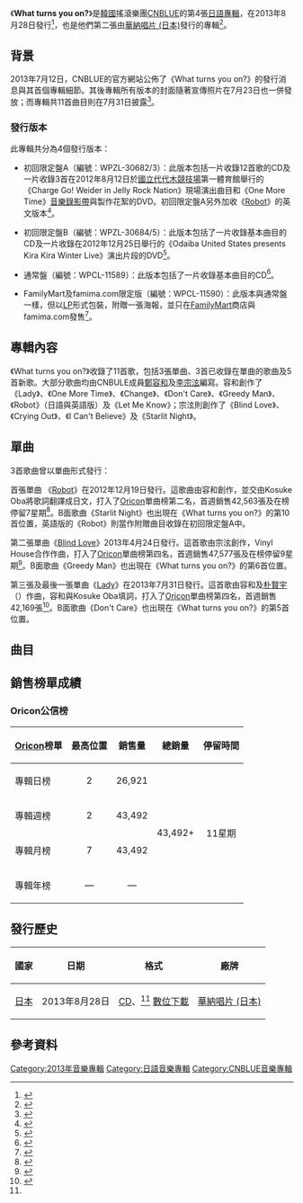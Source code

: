 {{Infobox album <!-- See Wikipedia:WikiProject Albums -->
| Name        = What Turns You On?
| Type        = 錄音室專輯
| Artist      = [[CNBLUE|CNBLUE]]
| Cover       = CNBLUE What Turns You On.jpg
| Border      = 
| Caption     = 通常盤封面
| Released    = {{Start date|2013|8|28}}
| Recorded    = 2012年－2013年
| Genre       = [[日語流行音樂|日語流行音樂]]
| Length      = 40:21
| Label       = [[日本華納音樂|華納唱片 (日本)]]
| Language    = [[日語|日語]]、[[英語|英語]]
| Producer    = 
| Chronology  = 
| Last album  = [[Re:BLUE|Re:BLUE]]<br>（2013年）
| This album  = '''What turns you on?'''<br>（2013年）
| Next album  = [[Japan_Best_Album_'Present'|Japan Best Album 'Present']]<br>（2013年）
| Misc        = {{singles
  | Promo          = yes
  | Name           = What Turns You On?
  | Type           = studio
  | Single 1       = [[Robot_(CNBLUE單曲)|Robot]]
  | Single 1 date  = {{Start date|2012|12|19}}
  | Single 2       = [[Blind_Love_(CNBLUE單曲)|Blind Love]]
  | Single 2 date  = {{Start date|2013|4|21}}
  | Single 3       = [[Lady_(CNBLUE單曲)|Lady]]
  | Single 3 date  = {{Start date|2013|7|31}}
  }}
}}

《'''What turns you on?'''》是[[韓國|韓國]]搖滾樂團[[CNBLUE|CNBLUE]]的第4張[[日語|日語]][[專輯|專輯]]，在2013年8月28日發行<ref name=release>{{cite web|url=http://www.oricon.co.jp/prof/artist/488826/products/music/1036453/1/|title=「Ｗｈａｔ　ｔｕｒｎｓ　ｙｏｕ　ｏｎ？」 ＣＮＢＬＵＥ / オリコン芸能人事典-ORICON STYLE|date=|work=|publisher=[[Oricon|Oricon]]|accessdate=2013-08-09|language=ja|archive-date=2014-03-04|archive-url=https://web.archive.org/web/20140304061758/http://www.oricon.co.jp/prof/artist/488826/products/music/1036453/1/}}</ref>，也是他們第二張由[[華納音樂集團|華納唱片 (日本)]]發行的專輯<ref>{{cite web|url=http://wmg.jp/artist/cnblue/news_49895.html|title=JAPAN MAJOR 2nd ALBUM発売決定！！|date=2013-07-12|work=|publisher=[[Warner_Music_Group|Warner Music Group]]|accessdate=2013-08-09|language=ja|archive-url=https://web.archive.org/web/20130715140537/http://wmg.jp/artist/cnblue/news_49895.html|archive-date=2013-07-15|dead-url=yes}}</ref>。

==背景==
2013年7月12日，CNBLUE的官方網站公佈了《What turns you on?》的發行消息與其首個專輯細節。其後專輯所有版本的封面隨著宣傳照片在7月23日也一併發放；而專輯共11首曲目則在7月31日披露<ref>{{cite web|url=http://natalie.mu/music/news/96236|title=CNBLUE、シングルに続いてロックなニューアルバム発表|date=2013-07-31|work=|publisher=[[Natalie_(website)|Natalie.mu]]|accessdate=2013-08-09|language=ja|archive-date=2016-03-04|archive-url=https://web.archive.org/web/20160304043242/http://natalie.mu/music/news/96236}}</ref>。

===發行版本===
此專輯共分為4個發行版本：

*初回限定盤A（編號：WPZL-30682/3）：此版本包括一片收錄12首歌的CD及一片收錄3首在2012年8月12日於[[國立代代木競技場|國立代代木競技場]]第一體育館舉行的《Charge Go! Weider in Jelly Rock Nation》現場演出曲目和《One More Time》[[音樂錄影帶|音樂錄影帶]]與製作花絮的DVD。初回限定盤A另外加收《[[Robot_(CNBLUE單曲)|Robot]]》的英文版本<ref>{{cite web|url=http://wmg.jp/artist/cnblue/WPZL000030682.html|title=CNBLUE 「What turns you on？（初回限定盤A）」 / Warner Music Japan|date=|work=|publisher=[[Warner_Music_Group|Warner Music Group]]|accessdate=2013-08-09|language=ja|archive-url=https://web.archive.org/web/20130915125911/http://wmg.jp/artist/cnblue/WPZL000030682.html|archive-date=2013-09-15|dead-url=yes}}</ref>。

*初回限定盤B（編號：WPZL-30684/5）：此版本包括了一片收錄基本曲目的CD及一片收錄在2012年12月25日舉行的《Odaiba United States presents Kira Kira Winter Live》演出片段的DVD<ref>{{cite web|url=http://wmg.jp/artist/cnblue/WPZL000030684.html|title=CNBLUE 「What turns you on？（初回限定盤B）」 / Warner Music Japan|date=|work=|publisher=[[Warner_Music_Group|Warner Music Group]]|accessdate=2013-08-09|language=ja|archive-url=https://web.archive.org/web/20130915144516/http://wmg.jp/artist/cnblue/WPZL000030684.html|archive-date=2013-09-15|dead-url=yes}}</ref>。

*通常盤（編號：WPCL-11589）：此版本包括了一片收錄基本曲目的CD<ref>{{cite web|url=http://wmg.jp/artist/cnblue/WPCL000011589.html|title=CNBLUE 「What turns you on？（通常盤）」 / Warner Music Japan|date=|work=|publisher=[[Warner_Music_Group|Warner Music Group]]|accessdate=2013-08-09|language=ja|archive-url=https://web.archive.org/web/20130915124507/http://wmg.jp/artist/cnblue/WPCL000011589.html|archive-date=2013-09-15|dead-url=yes}}</ref>。

*FamilyMart及famima.com限定版（編號：WPCL-11590）：此版本與通常盤一樣，但以[[LP|LP]]形式包裝，附贈一張海報，並只在[[FamilyMart|FamilyMart]]商店與famima.com發售<ref>{{cite web|url=http://www.famima.com/shop/g/g9190000046852/|title=ＣＮＢＬＵＥ／Ｗｈａｔ　ｔｕｒｎｓ　ｙｏｕ　ｏｎ？【ファミリーマート＆ｆａｍｉｍａ．ｃｏｍ盤】: CD・DVD・ゲーム - famima.com|date=|work=|publisher=famima.com|accessdate=2013-08-09|language=ja|archive-url=https://web.archive.org/web/20130718164132/http://www.famima.com/shop/g/g9190000046852/|archive-date=2013-07-18|dead-url=yes}}</ref>。

==專輯內容==
《What turns you on?》收錄了11首歌，包括3張單曲、3首已收錄在單曲的歌曲及5首新歌。大部分歌曲均由CNBULE成員[[鄭容和|鄭容和]]及[[李宗泫|李宗泫]]編寫。容和創作了《Lady》、《One More Time》、《Change》、《Don't Care》、《Greedy Man》、《Robot》（日語與英語版）及《Let Me Know》；宗泫則創作了《Blind Love》、《Crying Out》、《I Can't Believe》及《Starlit Night》。

==單曲==
3首歌曲曾以單曲形式發行：

首張單曲 《[[Robot_(CNBLUE單曲)|Robot]]》在2012年12月19日發行。這歌曲由容和創作，並交由Kosuke Oba將歌詞翻譯成日文，打入了[[Oricon|Oricon]]單曲榜第二名，首週銷售42,563張及在榜停留7星期<ref name=robot>{{cite web|url=http://www.oricon.co.jp/prof/artist/488826/products/music/994847/1/|title=「Ｒｏｂｏｔ」 ＣＮＢＬＵＥ / オリコン芸能人事典-ORICON STYLE|date=|work=|publisher=[[Oricon|Oricon]]|accessdate=2013-08-09|language=ja|archive-date=2013-04-30|archive-url=https://web.archive.org/web/20130430063314/http://www.oricon.co.jp/prof/artist/488826/products/music/994847/1/|dead-url=no}}</ref>。B面歌曲《Starlit Night》也出現在《What turns you on?》的第10首位置，英語版的《Robot》則當作附贈曲目收錄在初回限定盤A中。

第二張單曲《[[Blind_Love_(CNBLUE單曲)|Blind Love]]》2013年4月24日發行。這首歌由宗泫創作，Vinyl House合作作曲，打入了[[Oricon|Oricon]]單曲榜第四名，首週銷售47,577張及在榜停留9星期<ref name=blindlove>{{cite web|url=http://www.oricon.co.jp/prof/artist/488826/products/music/1015520/1/|title=「Ｂｌｉｎｄ　Ｌｏｖｅ」 ＣＮＢＬＵＥ / オリコン芸能人事典-ORICON STYLE|date=|work=|publisher=[[Oricon|Oricon]]|accessdate=2013-08-09|language=ja|archive-date=2013-12-31|archive-url=https://web.archive.org/web/20131231150357/http://www.oricon.co.jp/prof/artist/488826/products/music/1015520/1/|dead-url=no}}</ref>。B面歌曲《Greedy Man》也出現在《What turns you on?》的第6首位置。

第三張及最後一張單曲《[[Lady_(CNBLUE單曲)|Lady]]》在2013年7月31日發行。這首歌由容和及[[朴賢宇|朴賢宇]]（{{lang|ko|박현우}}）作曲，容和與Kosuke Oba填詞，打入了[[Oricon|Oricon]]單曲榜第四名，首週銷售42,169張<ref name=lady>{{cite web|url=http://www.oricon.co.jp/prof/artist/488826/products/music/1031828/1/|title=「Ｌａｄｙ」 ＣＮＢＬＵＥ / オリコン芸能人事典-ORICON STYLE|date=|work=|publisher=[[Oricon|Oricon]]|accessdate=2013-08-09|language=ja|archive-date=2013-12-31|archive-url=https://web.archive.org/web/20131231114625/http://www.oricon.co.jp/prof/artist/488826/products/music/1031828/1/|dead-url=no}}</ref>。B面歌曲《Don't Care》也出現在《What turns you on?》的第5首位置。

==曲目==
{{tracklist
| collapsed       = no
| headline        = 基本曲目<ref name=tracklist>{{cite web|url=http://www.amazon.co.jp/What-turns-you-%E9%80%9A%E5%B8%B8%E7%9B%A4-CNBLUE/dp/B00DW2VARU/ref=ntt_mus_ep_dpi_3|title=Amazon.co.jp： What turns you on?(通常盤): 音楽|date=|work=|publisher=[[Amazon.com|Amazon Japan]]|accessdate=2013-08-09|language=ja}}</ref>
| total_length    = 40:21

| title1          = [[Lady_(CNBLUE單曲)|Lady]]
| music1          = [[鄭容和|鄭容和]]<br>[[朴賢宇|朴賢宇]]（{{lang|ko|박현우}}）
| lyrics1         = 鄭容和<br>[[Kosuke_Oba|Kosuke Oba]]
| arranger1       = [[Vinyl_House|Vinyl House]]
| producer1       = Vinyl House<br>[[金在陽|金在陽]]（{{lang|ko|김재양}}）
| length1         = 3:21

| title2          = One More Time
| music2          = 鄭容和<br>Ryo
| lyrics2         = 鄭容和<br>Kosuke Oba
| arranger2       = Ryo<br>Vinyl House
| producer2       = Ryo<br>Vinyl House
| length2         = 3:12

| title3          = Change
| music3          = 鄭容和<br>Ryo<br>Vinyl House
| lyrics3         = 鄭容和
| arranger3       = Vinyl House
| producer3       = Ryo<br>Vinyl House
| length3         = 3:16

| title4          = [[Blind_Love_(CNBLUE單曲)|Blind Love]]
| music4          = [[李宗泫|李宗泫]]<br>Vinyl House
| lyrics4         = 李宗泫
| arranger4       = {{link-ja|鈴木秀行|鈴木Daichi秀行|鈴木Daichi秀行}}<br>Kosuke Oba<br>Vinyl House<br>李宗泫
| producer4       = Kosuke Oba<br>Vinyl House
| length4         = 4:04

| title5          = Don't Care
| music5          = 鄭容和
| lyrics5         = 鄭容和
| arranger5       = 鄭容和<br>Ryo
| producer5       = Ryo
| length5         = 3:27

| title6          = Greedy Man
| music6          = 鄭容和<br>金在陽
| lyrics6         = 鄭容和
| arranger6       = 鈴木Daichi秀行<br>金在陽<br>鄭容和
| producer6       = Kosuke Oba<br>金在陽<br>[[申民奎|申民奎]]（{{lang|ko|신민규}}）<br>Vinyl House
| length6         = 3:27

| title7          = [[Robot_(CNBLUE單曲)|Robot]]
| music7          = 鄭容和
| lyrics7         = 鄭容和<br>Kosuke Oba<small>（日語翻譯）</small>
| arranger7       = 鈴木Daichi秀行
| producer7       = Kosuke Oba
| length7         = 3:19

| title8          = Crying Out
| music8          = 李宗泫<br>Ryo
| lyrics8         = 李宗泫
| arranger8       = Ryo
| producer8       = Ryo
| length8         = 3:47

| title9          = I Can't Believe
| music9          = 李宗泫<br>金在陽
| lyrics9         = 李宗泫
| arranger9       = 金在陽
| producer9       = 金在陽
| length9         = 3:22

| title10         = Starlit Night
| music10         = 李宗泫
| lyrics10        = 李宗泫
| arranger10      = 鈴木Daichi秀行
| producer10      = Kosuke Oba
| length10        = 5:30

| title11         = Let Me Know
| music11         = 鄭容和<br>Ryo<br>Vinyl House
| lyrics11        = 鄭容和
| arranger11      = Vinyl House
| producer11      = Ryo<br>Vinyl House
| length11        = 3:37
}}
{{tracklist
| collapsed       = yes
| headline        = 初回限定盤A附贈曲目：<ref name=limitedA>{{cite web|url=http://www.amazon.co.jp/What-turns-you-%E5%88%9D%E5%9B%9E%E9%99%90%E5%AE%9A%E7%9B%A4A-CNBLUE/dp/B00DW2LV1A/ref=pd_sim_m_3|title=Amazon.co.jp： What turns you on?(初回限定盤A): 音楽|date=|work=|publisher=[[Amazon.com|Amazon Japan]]|accessdate=2013-08-09|language=ja}}</ref>
| total_length    = 43:37

| title12         = [[Robot_(CNBLUE單曲)|Robot]]
| note12          = 英語版
| music12         = 鄭容和
| lyrics12        = 鄭容和
| arranger12      = 鈴木Daichi秀行
| producer12      = Kosuke Oba
| length12        = 3:17

}}
{{tracklist
| collapsed       = yes
| headline        = DVD <small>（初回限定盤A）：[[a-nation|a-nation]] musicweek Charge Go! Weider in Jelly Rock Nation @ [[國立代代木競技場|Yoyogi National Stadium]] First Gymnasium 2012.8.12</small><ref name=limitedA />
| total_length    = 
| title1          = Hey You
| note1           = 
| title2          = Kimio
| note2           = 
| title3          = [[In_My_Head_(CNBLUE單曲)|In My Head]]
| note3           = 
| title4          = One More Time
| note4           = [[音樂錄影帶|音樂錄影帶]]
| title5          = One More Time
| note5           = 音樂錄影帶 - Special feature
}}
{{tracklist
| collapsed       = yes
| headline        = DVD <small>（初回限定盤B）：Odaiba United States presents Kira Kira Winter Live 2012.12.25</small><ref name=limitedB>{{cite web|url=http://www.amazon.co.jp/What-turns-you-%E5%88%9D%E5%9B%9E%E9%99%90%E5%AE%9A%E7%9B%A4B-CNBLUE/dp/B00DW2S7IA/ref=pd_sim_m_3|title=Amazon.co.jp： What turns you on?(初回限定盤B): 音楽|date=|work=|publisher=[[Amazon.com|Amazon Japan]]|accessdate=2013-08-09|language=ja}}</ref>
| total_length    = 
| title1          = Have a Good Night
| note1           = 
| title2          = Wake Up
| note2           = 
| title3          = [[Where_You_Are|Where You Are]]
| note3           = 
| title4          = The Way part 1 ~One Time~
| note4           = 
| title5          = Robot
| note5           = 
| title6          = Time is Over
| note6           = 
}}

==銷售榜單成績==
===Oricon公信榜===
{| class="wikitable" style="width:500px;"
|-

! style="text-align:center;"|[[Oricon|Oricon]]榜單
! style="text-align:center;"|最高位置
! style="text-align:center;"|銷售量
! style="text-align:center;"|總銷量
! style="text-align:center;"|停留時間
|-
|align="left"|專輯日榜
| style="text-align:center;"| 2
| style="text-align:center;" rowspan="1"| 26,921
| style="text-align:center;" rowspan="4"| 43,492+
| style="text-align:center;" rowspan="4"| 11星期
|-
|align="left"|專輯週榜
| style="text-align:center;"| 2
| style="text-align:center;" rowspan="1"| 43,492
|-
|align="left"|專輯月榜
| style="text-align:center;"| 7
| style="text-align:center;" rowspan="1"| 43,492
|-
|align="left"|專輯年榜
| style="text-align:center;"| —
| style="text-align:center;" rowspan="1"| —
|}

==發行歷史==
{| class="wikitable plainrowheaders"
|-
! scope="col"| 國家 !! 日期 !! 格式 !! 廠牌
|-
! scope="row" rowspan="1"| [[日本|日本]]
| 2013年8月28日
| [[CD|CD]]、<ref name=release /> [[數位音樂下載|數位下載]]
| [[日本華納音樂|華納唱片 (日本)]]
|}

==參考資料==
{{reflist}}

{{CNBLUE}}

[[Category:2013年音樂專輯|Category:2013年音樂專輯]]
[[Category:日語音樂專輯|Category:日語音樂專輯]]
[[Category:CNBLUE音樂專輯|Category:CNBLUE音樂專輯]]